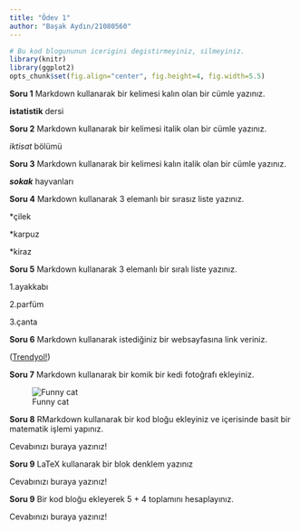 ```yaml
---
title: "Ödev 1"
author: "Başak Aydın/21080560"
---
```


```r
# Bu kod blogununun icerigini degistirmeyiniz, silmeyiniz.
library(knitr)
library(ggplot2)
opts_chunk$set(fig.align="center", fig.height=4, fig.width=5.5)
```

**Soru 1** Markdown kullanarak bir kelimesi kalın olan bir cümle yazınız.

**istatistik** dersi


**Soru 2** Markdown kullanarak bir kelimesi italik olan bir cümle yazınız.

_iktisat_ bölümü

**Soru 3** Markdown kullanarak bir kelimesi kalın italik olan bir cümle yazınız.

**_sokak_** hayvanları

**Soru 4** Markdown kullanarak 3 elemanlı bir sırasız liste yazınız.

*çilek 

*karpuz 

*kiraz 

**Soru 5** Markdown kullanarak 3 elemanlı bir sıralı liste yazınız.

1.ayakkabı

2.parfüm

3.çanta

**Soru 6** Markdown kullanarak istediğiniz bir websayfasına link veriniz.

 ([Trendyol!](http://www.trendyol.com/))


**Soru 7** Markdown kullanarak bir komik bir kedi fotoğrafı ekleyiniz.

![Funny cat](https://i.pinimg.com/564x/02/d3/ae/02d3ae22f2a99d86b28e582ffcb08244.jpg)

**Soru 8** RMarkdown kullanarak bir kod bloğu ekleyiniz ve içerisinde basit bir matematik işlemi yapınız.

Cevabınızı buraya yazınız!

**Soru 9** LaTeX kullanarak bir blok denklem yazınız

Cevabınızı buraya yazınız!

**Soru 9** Bir kod bloğu ekleyerek 5 + 4 toplamını hesaplayınız.

Cevabınızı buraya yazınız!
